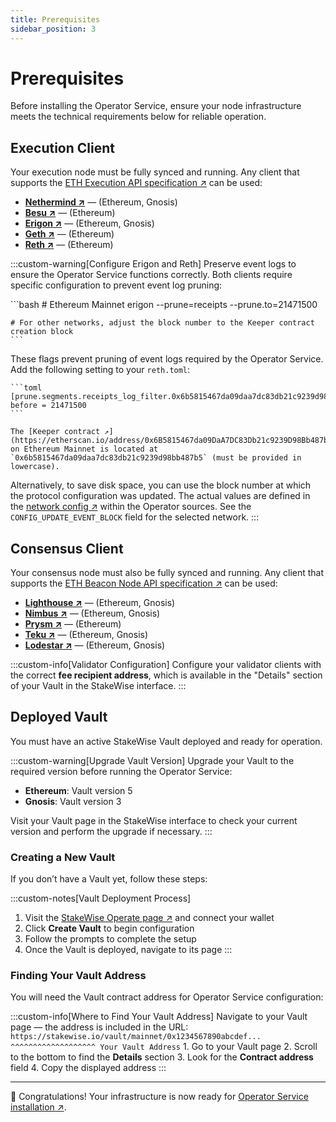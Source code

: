 ```yaml
---
title: Prerequisites
sidebar_position: 3
---
```



# Prerequisites

Before installing the Operator Service, ensure your node infrastructure meets the technical requirements below for reliable operation.

## Execution Client

Your execution node must be fully synced and running. Any client that supports the [ETH Execution API specification ↗](https://ethereum.github.io/execution-apis/api-documentation/) can be used:

- **[Nethermind ↗](https://launchpad.ethereum.org/en/nethermind)** — (Ethereum, Gnosis)
- **[Besu ↗](https://launchpad.ethereum.org/en/besu)** — (Ethereum)
- **[Erigon ↗](https://launchpad.ethereum.org/en/erigon)** — (Ethereum, Gnosis)
- **[Geth ↗](https://launchpad.ethereum.org/en/geth)** — (Ethereum)
- **[Reth ↗](https://github.com/paradigmxyz/reth)** — (Ethereum)

:::custom-warning[Configure Erigon and Reth]
Preserve event logs to ensure the Operator Service functions correctly. Both clients require specific configuration to prevent event log pruning:

<Tabs groupId="special-config" defaultValue="erigon">
  <TabItem value="erigon" label="Erigon">
    ```bash
    # Ethereum Mainnet
    erigon --prune=receipts --prune.to=21471500

    # For other networks, adjust the block number to the Keeper contract creation block
    ```

  These flags prevent pruning of event logs required by the Operator Service.
  </TabItem>
  <TabItem value="reth" label="Reth">
    Add the following setting to your `reth.toml`:

    ```toml
    [prune.segments.receipts_log_filter.0x6b5815467da09daa7dc83db21c9239d98bb487b5]
    before = 21471500
    ```

    The [Keeper contract ↗](https://etherscan.io/address/0x6B5815467da09DaA7DC83Db21c9239D98Bb487b5#code) on Ethereum Mainnet is located at
    `0x6b5815467da09daa7dc83db21c9239d98bb487b5` (must be provided in lowercase).
  </TabItem>
</Tabs>

Alternatively, to save disk space, you can use the block number at which the protocol configuration was updated. The actual values are defined in the [network config ↗](https://github.com/stakewise/v3-operator/blob/master/src/config/networks.py) within the Operator sources. See the `CONFIG_UPDATE_EVENT_BLOCK` field for the selected network.
:::

## Consensus Client

Your consensus node must also be fully synced and running. Any client that supports the [ETH Beacon Node API specification ↗](https://ethereum.github.io/beacon-APIs/#/) can be used:

- **[Lighthouse ↗](https://launchpad.ethereum.org/en/lighthouse)** — (Ethereum, Gnosis)
- **[Nimbus ↗](https://launchpad.ethereum.org/en/nimbus)** — (Ethereum, Gnosis)
- **[Prysm ↗](https://launchpad.ethereum.org/en/prysm)** — (Ethereum)
- **[Teku ↗](https://launchpad.ethereum.org/en/teku)** — (Ethereum, Gnosis)
- **[Lodestar ↗](https://launchpad.ethereum.org/en/lodestar)** — (Ethereum, Gnosis)

:::custom-info[Validator Configuration]
Configure your validator clients with the correct **fee recipient address**, which is available in the "Details" section of your Vault in the StakeWise interface.
:::

## Deployed Vault

You must have an active StakeWise Vault deployed and ready for operation.

:::custom-warning[Upgrade Vault Version]
Upgrade your Vault to the required version before running the Operator Service:

- **Ethereum**: Vault version 5
- **Gnosis**: Vault version 3

Visit your Vault page in the StakeWise interface to check your current version and perform the upgrade if necessary.
:::

### Creating a New Vault

If you don’t have a Vault yet, follow these steps:

:::custom-notes[Vault Deployment Process]
1. Visit the [StakeWise Operate page ↗](https://app.stakewise.io/operate) and connect your wallet
2. Click **Create Vault** to begin configuration
3. Follow the prompts to complete the setup
4. Once the Vault is deployed, navigate to its page
:::

### Finding Your Vault Address

You will need the Vault contract address for Operator Service configuration:

:::custom-info[Where to Find Your Vault Address]
<Tabs groupId="vault-address-methods">
  <TabItem value="url" label="From URL" default>
    Navigate to your Vault page — the address is included in the URL:
    ```
    https://stakewise.io/vault/mainnet/0x1234567890abcdef...
                                       ^^^^^^^^^^^^^^^^^^^
                                        Your Vault Address
    ```
  </TabItem>
  <TabItem value="details" label="From Details Section">
    1. Go to your Vault page
    2. Scroll to the bottom to find the **Details** section
    3. Look for the **Contract address** field
    4. Copy the displayed address
  </TabItem>
</Tabs>
:::

---

🎉 Congratulations! Your infrastructure is now ready for [Operator Service installation ↗](installation).
